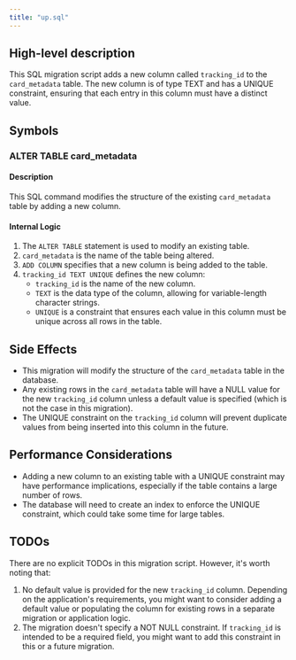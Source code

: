 ```yaml
---
title: "up.sql"
---
```


## High-level description
This SQL migration script adds a new column called `tracking_id` to the `card_metadata` table. The new column is of type TEXT and has a UNIQUE constraint, ensuring that each entry in this column must have a distinct value.

## Symbols

### ALTER TABLE card_metadata
#### Description
This SQL command modifies the structure of the existing `card_metadata` table by adding a new column.

#### Internal Logic
1. The `ALTER TABLE` statement is used to modify an existing table.
2. `card_metadata` is the name of the table being altered.
3. `ADD COLUMN` specifies that a new column is being added to the table.
4. `tracking_id TEXT UNIQUE` defines the new column:
   - `tracking_id` is the name of the new column.
   - `TEXT` is the data type of the column, allowing for variable-length character strings.
   - `UNIQUE` is a constraint that ensures each value in this column must be unique across all rows in the table.

## Side Effects
- This migration will modify the structure of the `card_metadata` table in the database.
- Any existing rows in the `card_metadata` table will have a NULL value for the new `tracking_id` column unless a default value is specified (which is not the case in this migration).
- The UNIQUE constraint on the `tracking_id` column will prevent duplicate values from being inserted into this column in the future.

## Performance Considerations
- Adding a new column to an existing table with a UNIQUE constraint may have performance implications, especially if the table contains a large number of rows.
- The database will need to create an index to enforce the UNIQUE constraint, which could take some time for large tables.

## TODOs
There are no explicit TODOs in this migration script. However, it's worth noting that:
1. No default value is provided for the new `tracking_id` column. Depending on the application's requirements, you might want to consider adding a default value or populating the column for existing rows in a separate migration or application logic.
2. The migration doesn't specify a NOT NULL constraint. If `tracking_id` is intended to be a required field, you might want to add this constraint in this or a future migration.